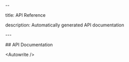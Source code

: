 \--

title: API Reference

description: Automatically generated API documentation

\---

\## API Documentation

\<Autowrite />
